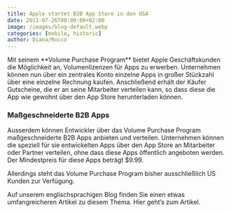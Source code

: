 ```yaml
---
title: Apple startet B2B App Store in den USA
date: 2011-07-26T00:00:00+02:00
image: /images/blog-default.webp
categories: [mobile, historic]
author: Diana/Rocco
---
```


<div class="entry-content">
Mit seinem **Volume Purchase Program**  bietet Apple Geschäftskunden die Möglichkeit an, Volumenlizenzen für Apps zu erwerben. Unternehmen können nun über ein zentrales Konto einzelne Apps in großer Stückzahl über eine einzelne Rechnung kaufen. Anschließend erhält der Käufer Gutscheine, die er  an seine Mitarbeiter verteilen kann, so dass diese die App wie gewohnt über den App Store herunterladen können.<h3>Maßgeschneiderte B2B Apps</h3>

Ausserdem können Entwickler über das Volume Purchase Program maßgeschneiderte B2B Apps anbieten und verteilen. Unternehmen können die speziell für sie entwickelten Apps über den App Store an Mitarbeiter oder Partner verteilen, ohne dass diese Apps öffentlich angeboten werden. Der Mindestpreis für diese Apps beträgt $9.99.



Allerdings steht das Volume Purchase Program bisher ausschließlich US Kunden zur Verfügung.



Auf unserem englischsprachigen Blog finden Sie einen etwas umfangreicheren Artikel zu diesem Thema. Hier geht’s zum Artikel.
</div>

